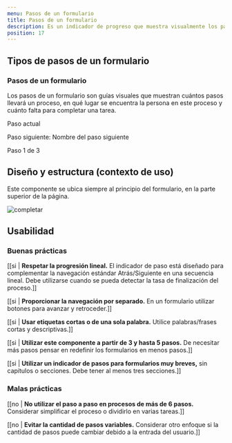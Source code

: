 ```yaml
---
menu: Pasos de un formulario
title: Pasos de un formulario
description: Es un indicador de progreso que muestra visualmente los pasos de las acciones del usuario en un formulario. Los ayuda a comprender la progresión de los formularios largos y reduce la incertidumbre a medida que completan cada pantalla.
position: 17
---
```



## Tipos de pasos de un formulario

### Pasos de un formulario

Los pasos de un formulario son guías visuales que muestran cuántos pasos llevará un proceso, en qué lugar se encuentra la persona en este proceso y cuánto falta para completar una tarea.
<div className='paso-a-paso-box '>
  <Example>
    <div class="stepper-wrapper">
      <div className="stepper">
        <p className="step-title">Paso actual</p>
        <p className="step-next">Paso siguiente: Nombre del paso siguiente</p>
        <div className="steps">
          <div className="step active"></div>
          <div className="step"></div>
          <div className="step"></div>
        </div>
        <span className="step-text">Paso 1 de 3</span>
      </div>
    </div>
  </Example>
      </div>

## Diseño y estructura (contexto de uso)

Este componente se ubica siempre al principio del formulario, en la parte superior de la página. 

![completar](/componentes/paso-a-paso/formulario.svg)

## Usabilidad

### Buenas prácticas

[[si | **Respetar la progresión lineal.** El indicador de paso está diseñado para complementar la navegación estándar Atrás/Siguiente en una secuencia lineal. Debe utilizarse cuando se pueda detectar la tasa de finalización del proceso.]]

[[si | **Proporcionar la navegación por separado.** En un formulario utilizar botones para avanzar y retroceder.]]

[[si | **Usar etiquetas cortas o de una sola palabra.** Utilice palabras/frases cortas y descriptivas.]]

[[si | **Utilizar este componente a partir de 3 y hasta 5 pasos.** De necesitar más pasos pensar en redefinir los formularios en menos pasos.]]

[[si | **Utilizar un indicador de pasos para formularios muy breves,** sin capítulos o secciones. Debe tener al menos tres secciones.]]

### Malas prácticas

[[no | **No utilizar el paso a paso en procesos de más de 6 pasos.** Considerar simplificar el proceso o dividirlo en varias tareas.]]

[[no | **Evitar la cantidad de pasos variables.** Considerar otro enfoque si la cantidad de pasos puede cambiar debido a la entrada del usuario.]]
